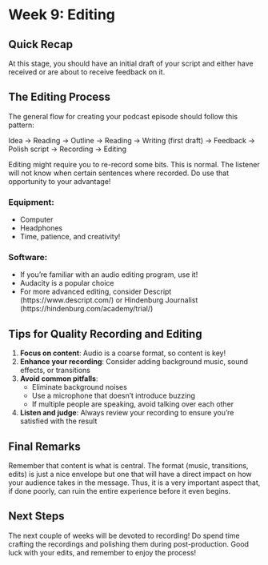 # Week 9: Editing

## Quick Recap

At this stage, you should have an initial draft of your script and either have received or are about to receive feedback on it.

## The Editing Process

The general flow for creating your podcast episode should follow this pattern:

Idea -> Reading -> Outline -> Reading -> Writing (first draft) -> Feedback -> Polish script -> Recording -> Editing

Editing might require you to re-record some bits. This is normal. The listener will not know when certain sentences where recorded. Do use that opportunity to your advantage!

### Equipment:
- Computer
- Headphones
- Time, patience, and creativity!

### Software:
- If you're familiar with an audio editing program, use it!
- Audacity is a popular choice
- For more advanced editing, consider Descript (https://www.descript.com/) or Hindenburg Journalist (https://hindenburg.com/academy/trial/)

## Tips for Quality Recording and Editing

1. **Focus on content**: Audio is a coarse format, so content is key!
2. **Enhance your recording**: Consider adding background music, sound effects, or transitions
3. **Avoid common pitfalls**:
   - Eliminate background noises
   - Use a microphone that doesn't introduce buzzing
   - If multiple people are speaking, avoid talking over each other
4. **Listen and judge**: Always review your recording to ensure you're satisfied with the result

## Final Remarks

Remember that content is what is central. The format (music, transitions, edits) is just a nice envelope but one that will have a direct impact on how your audience takes in the message. Thus, it is a very important aspect that, if done poorly, can ruin the entire experience before it even begins.

## Next Steps
The next couple of weeks will be devoted to recording! Do spend time crafting the recordings and polishing them during post-production. Good luck with your edits, and remember to enjoy the process!